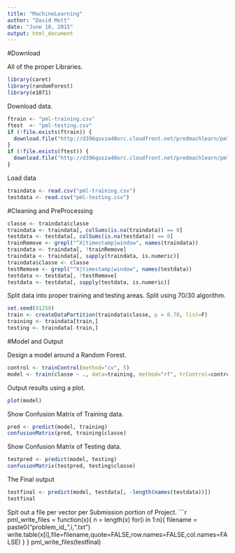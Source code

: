 ```yaml
---
title: "MachineLearning"
author: "David Mott"
date: "June 18, 2015"
output: html_document
---
```


#Download

All of the proper Libraries. 
```r
library(caret)
library(randomForest)
library(e1071)
```

Download data.  
```r
ftrain <- "pml-training.csv"
ftest  <- "pml-testing.csv"
if (!file.exists(ftrain)) {
  download.file("http://d396qusza40orc.cloudfront.net/predmachlearn/pml-training.csv", ftrain)
}
if (!file.exists(ftest)) {
  download.file("http://d396qusza40orc.cloudfront.net/predmachlearn/pml-testing.csv", ftest)
}
```

Load data
```r
traindata <- read.csv("pml-training.csv")
testdata <- read.csv("pml-testing.csv")
```
#Cleaning and PreProcessing
```r
classe <- traindata$classe
traindata <- traindata[, colSums(is.na(traindata)) == 0] 
testdata <- testdata[, colSums(is.na(testdata)) == 0] 
trainRemove <- grepl("^X|timestamp|window", names(traindata))
traindata <- traindata[, !trainRemove]
traindata <- traindata[, sapply(traindata, is.numeric)]
traindata$classe <- classe
testRemove <- grepl("^X|timestamp|window", names(testdata))
testdata <- testdata[, !testRemove]
testdata <- testdata[, sapply(testdata, is.numeric)]
```

Split data into proper training and testing areas.  Split using 70/30 algorithm.  
```r
set.seed(91259)
train <- createDataPartition(traindata$classe, p = 0.70, list=F)
training <- traindata[train,]
testing <- traindata[-train,]
```
#Model and Output

Design a model around a Random Forest.  
```r
control <- trainControl(method="cv", 5)
model <- train(classe ~ ., data=training, method="rf", trControl=control)
```
Output results using a plot. 
```r
plot(model)
```
Show Confusion Matrix of Training data. 
```r
pred <- predict(model, training)
confusionMatrix(pred, training$classe)
```
Show Confusion Matrix of Testing data. 
```r
testpred <- predict(model, testing)
confusionMatrix(testpred, testing$classe)
```
The Final output
```r
testfinal <- predict(model, testdata[, -length(names(testdata))])
testfinal
```
Spit out a file per vector per Submission portion of Project.
```r
pml_write_files = function(x){
  n = length(x)
  for(i in 1:n){
    filename = paste0("problem_id_",i,".txt")
    write.table(x[i],file=filename,quote=FALSE,row.names=FALSE,col.names=FALSE)
  }
}
pml_write_files(testfinal)